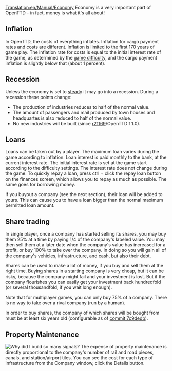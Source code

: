 [[Translation:en/Manual/Economy]]
{{en/Manual/Navigation}}
Economy is a very important part of OpenTTD - in fact, money is what it's all about!

==Inflation==
In OpenTTD, the costs of everything inflates. Inflation for cargo payment rates and costs are different. Inflation is limited to the first 170 years of game play. The inflation rate for costs is equal to the initial interest rate of the game, as determined by the [[en/Archive/Manual/Settings/Difficulty|game difficulty]], and the cargo payment inflation is slightly below that (about 1 percent).

==Recession==
Unless the economy is set to [[en/Archive/Manual/Settings/Difficulty|steady]] it may go into a recession. During a recession these points change:
* The production of industries reduces to half of the normal value.
* The amount of passengers and mail produced by town houses and headquartes is also reduced to half of the normal value.
* No new industries will be built (since [https://github.com/OpenTTD/OpenTTD/commit/67549a206c438dee83f7a5c3cca86cef316edad6 r21169]/OpenTTD 1.1.0).

==Loans==
Loans can be taken out by a player. The maximum loan varies during the game according to inflation. Loan interest is paid monthly to the bank, at the current interest rate. The initial interest rate is set at the game start according to the difficulty settings. The interest rate does not change during the game.
To quickly repay a loan, press ctrl + click the repay loan button on the finances screen, which allows you to repay as much as possible. The same goes for borrowing money.

If you buyout a company (see the next section), their loan will be added to yours. This can cause you to have a loan bigger than the normal maximum permitted loan amount.

==Share trading==
In single player, once a company has started selling its shares, you may buy them 25% at a time by paying 1/4 of the company's labeled value. You may then sell them at a later date when the company's value has increased for a profit, or buy 100% to take over the company. In doing so you will gain all of the company's vehicles, infrastructure, and cash, but also their debt.

Shares can be used to make a lot of money, if you buy and sell them at the right time. Buying shares in a starting company is very cheap, but it can be risky, because the company might fail and your investment is lost. But if the company flourishes you can easily get your investment back hundredfold (or several thousandfold, if you wait long enough).

Note that for multiplayer games, you can only buy 75% of a company. There is no way to take over a rival company (run by a human).

In order to buy shares, the company of which shares will be bought from must be at least six years old (configurable as of [https://github.com/OpenTTD/OpenTTD/commit/7c9dedb94f3b3ebca222f544f7d7502f22d03bb7 commit 7c9dedb]).

==Property Maintenance==
[[File:en/Manual/Infrastructure.png|frame|Why did I build so many signals?]]
The expense of property maintenance is directly proportional to the company's number of rail and road pieces, canals, and station/airport tiles. You can see the cost for each type of infrastructure from the Company window, click the Details button.
